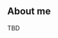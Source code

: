 ## About me

TBD

<!-- ::: {.about-links}

```r
#| echo: false
source("R/ui.R")
library(htmltools)
tagList(
    make_about_icon("github", "Github", "https://github.com/qiushiyan"),
    make_about_icon("linkedin", "Linkedin", "https://linkedin.com/in/qiushiyan"),
    make_about_icon("file-arrow-down-fill", "Resume", "/resume.pdf")
)
```

:::

My resume is listed below.


::: {.panel-tabset}

## Data Science

<iframe id="resume" src="/resume-data-science.pdf" width="100%" style="min-height: 900px"></iframe>


## Software Engineer

<iframe id="resume" src="/resume-full-stack.pdf" width="100%" style="min-height: 900px"></iframe>


:::


 -->

